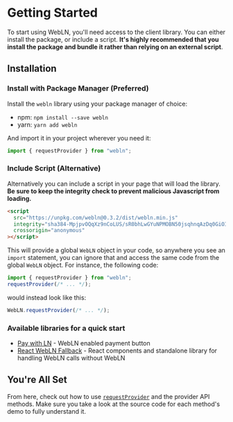 # Getting Started

To start using WebLN, you'll need access to the client library. You can either install the package, or include a script. **It's highly recommended that you install the package and bundle it rather than relying on an external script**.

## Installation

### Install with Package Manager (Preferred)

Install the `webln` library using your package manager of choice:

- npm: `npm install --save webln`
- yarn: `yarn add webln`

And import it in your project wherever you need it:

```ts
import { requestProvider } from "webln";
```

### Include Script (Alternative)

Alternatively you can include a script in your page that will load the library. **Be sure to keep the integrity check to prevent malicious Javascript from loading.**

```html
<script
  src="https://unpkg.com/webln@0.3.2/dist/webln.min.js"
  integrity="sha384-MpjpvOQqXz9nCoLUS/sR0bhLwGYuNPMOBN50jsqhnqAzDq0GiOI0u6oC5fHitzI2"
  crossorigin="anonymous"
></script>
```

This will provide a global `WebLN` object in your code, so anywhere you see an `import` statement, you can ignore that and access the same code from the global `WebLN` object. For instance, the following code:

```ts
import { requestProvider } from "webln";
requestProvider(/* ... */);
```

would instead look like this:

```js
WebLN.requestProvider(/* ... */);
```

### Available libraries for a quick start

- [Pay with LN](https://github.com/alepop/pay-with-ln) - WebLN enabled payment button
- [React WebLN Fallback](https://github.com/joule-labs/react-webln-fallback) - React components and standalone library for handling WebLN calls without WebLN

## You're All Set

From here, check out how to use [`requestProvider`](/client/request-provider) and the provider API methods. Make sure you take a look at the source code for each method's demo to fully understand it.
